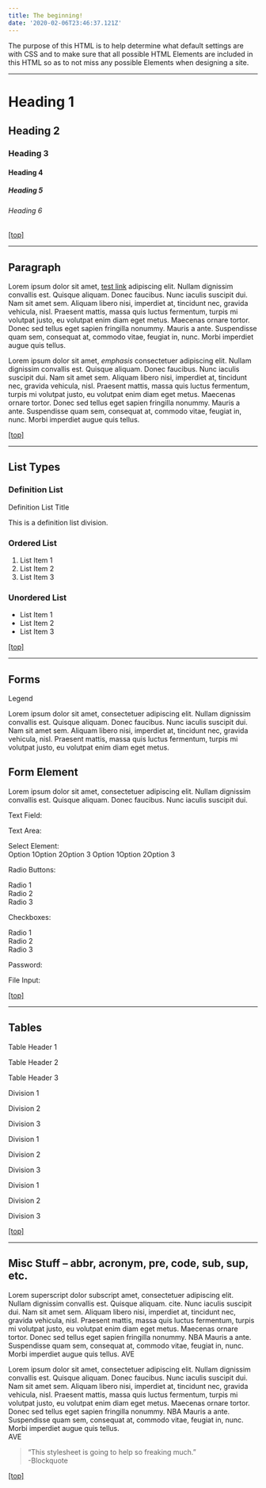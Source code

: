 ```yaml
---
title: The beginning!
date: '2020-02-06T23:46:37.121Z'
---
```


The purpose of this HTML is to help determine what default settings are with CSS and to make sure that all possible HTML Elements are included in this HTML so as to not miss any possible Elements when designing a site.

---

# Heading 1

## Heading 2

### Heading 3

#### Heading 4

##### Heading 5

###### Heading 6

[\[top\]](#wrapper)

---

## Paragraph

Lorem ipsum dolor sit amet, [test link](# 'test link') adipiscing elit. Nullam dignissim convallis est. Quisque aliquam. Donec faucibus. Nunc iaculis suscipit dui. Nam sit amet sem. Aliquam libero nisi, imperdiet at, tincidunt nec, gravida vehicula, nisl. Praesent mattis, massa quis luctus fermentum, turpis mi volutpat justo, eu volutpat enim diam eget metus. Maecenas ornare tortor. Donec sed tellus eget sapien fringilla nonummy. Mauris a ante. Suspendisse quam sem, consequat at, commodo vitae, feugiat in, nunc. Morbi imperdiet augue quis tellus.

Lorem ipsum dolor sit amet, _emphasis_ consectetuer adipiscing elit. Nullam dignissim convallis est. Quisque aliquam. Donec faucibus. Nunc iaculis suscipit dui. Nam sit amet sem. Aliquam libero nisi, imperdiet at, tincidunt nec, gravida vehicula, nisl. Praesent mattis, massa quis luctus fermentum, turpis mi volutpat justo, eu volutpat enim diam eget metus. Maecenas ornare tortor. Donec sed tellus eget sapien fringilla nonummy. Mauris a ante. Suspendisse quam sem, consequat at, commodo vitae, feugiat in, nunc. Morbi imperdiet augue quis tellus.

[\[top\]](#wrapper)

---

## List Types

### Definition List

Definition List Title

This is a definition list division.

### Ordered List

1.  List Item 1
2.  List Item 2
3.  List Item 3

### Unordered List

- List Item 1
- List Item 2
- List Item 3

[\[top\]](#wrapper)

---

## Forms

Legend

Lorem ipsum dolor sit amet, consectetuer adipiscing elit. Nullam dignissim convallis est. Quisque aliquam. Donec faucibus. Nunc iaculis suscipit dui. Nam sit amet sem. Aliquam libero nisi, imperdiet at, tincidunt nec, gravida vehicula, nisl. Praesent mattis, massa quis luctus fermentum, turpis mi volutpat justo, eu volutpat enim diam eget metus.

## Form Element

Lorem ipsum dolor sit amet, consectetuer adipiscing elit. Nullam dignissim convallis est. Quisque aliquam. Donec faucibus. Nunc iaculis suscipit dui.

Text Field:

Text Area:

Select Element:  
Option 1Option 2Option 3 Option 1Option 2Option 3

Radio Buttons:

Radio 1  
 Radio 2  
 Radio 3

Checkboxes:

Radio 1  
 Radio 2  
 Radio 3

Password:

File Input:

[\[top\]](#wrapper)

---

## Tables

Table Header 1

Table Header 2

Table Header 3

Division 1

Division 2

Division 3

Division 1

Division 2

Division 3

Division 1

Division 2

Division 3

[\[top\]](#wrapper)

---

## Misc Stuff – abbr, acronym, pre, code, sub, sup, etc.

Lorem superscript dolor subscript amet, consectetuer adipiscing elit. Nullam dignissim convallis est. Quisque aliquam. cite. Nunc iaculis suscipit dui. Nam sit amet sem. Aliquam libero nisi, imperdiet at, tincidunt nec, gravida vehicula, nisl. Praesent mattis, massa quis luctus fermentum, turpis mi volutpat justo, eu volutpat enim diam eget metus. Maecenas ornare tortor. Donec sed tellus eget sapien fringilla nonummy. NBA Mauris a ante. Suspendisse quam sem, consequat at, commodo vitae, feugiat in, nunc. Morbi imperdiet augue quis tellus. AVE

Lorem ipsum dolor sit amet,
consectetuer adipiscing elit.
Nullam dignissim convallis est.
Quisque aliquam. Donec faucibus.
Nunc iaculis suscipit dui.
Nam sit amet sem.
Aliquam libero nisi, imperdiet at,
tincidunt nec, gravida vehicula,
nisl.
Praesent mattis, massa quis
luctus fermentum, turpis mi
volutpat justo, eu volutpat
enim diam eget metus.
Maecenas ornare tortor.
Donec sed tellus eget sapien
fringilla nonummy.
NBA
Mauris a ante. Suspendisse
quam sem, consequat at,
commodo vitae, feugiat in,
nunc. Morbi imperdiet augue
quis tellus.  
AVE

> “This stylesheet is going to help so freaking much.”  
> \-Blockquote

[\[top\]](#wrapper)
